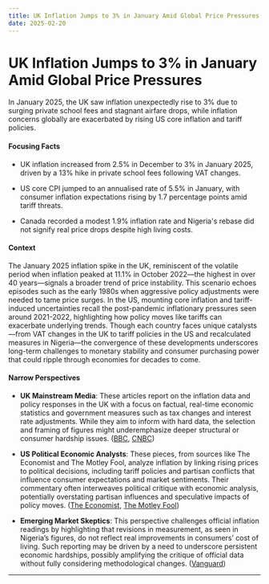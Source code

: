 ```yaml
---
title: UK Inflation Jumps to 3% in January Amid Global Price Pressures
date: 2025-02-20
---
```


# UK Inflation Jumps to 3% in January Amid Global Price Pressures

In January 2025, the UK saw inflation unexpectedly rise to 3% due to surging private school fees and stagnant airfare drops, while inflation concerns globally are exacerbated by rising US core inflation and tariff policies.

#### Focusing Facts

- UK inflation increased from 2.5% in December to 3% in January 2025, driven by a 13% hike in private school fees following VAT changes.

- US core CPI jumped to an annualised rate of 5.5% in January, with consumer inflation expectations rising by 1.7 percentage points amid tariff threats.

- Canada recorded a modest 1.9% inflation rate and Nigeria's rebase did not signify real price drops despite high living costs.

#### Context

The January 2025 inflation spike in the UK, reminiscent of the volatile period when inflation peaked at 11.1% in October 2022—the highest in over 40 years—signals a broader trend of price instability. This scenario echoes episodes such as the early 1980s when aggressive policy adjustments were needed to tame price surges. In the US, mounting core inflation and tariff-induced uncertainties recall the post-pandemic inflationary pressures seen around 2021-2022, highlighting how policy moves like tariffs can exacerbate underlying trends. Though each country faces unique catalysts—from VAT changes in the UK to tariff policies in the US and recalculated measures in Nigeria—the convergence of these developments underscores long-term challenges to monetary stability and consumer purchasing power that could ripple through economies for decades to come.

#### Narrow Perspectives

- **UK Mainstream Media**: These articles report on the inflation data and policy responses in the UK with a focus on factual, real-time economic statistics and government measures such as tax changes and interest rate adjustments. While they aim to inform with hard data, the selection and framing of figures might underemphasize deeper structural or consumer hardship issues. ([BBC](https://www.bbc.co.uk/news/live/c5y2d6zwe2zt), [CNBC](https://www.cnbc.com/2025/02/19/uk-inflation-in-january-2025.html))

- **US Political Economic Analysts**: These pieces, from sources like The Economist and The Motley Fool, analyze inflation by linking rising prices to political decisions, including tariff policies and partisan conflicts that influence consumer expectations and market sentiments. Their commentary often interweaves political critique with economic analysis, potentially overstating partisan influences and speculative impacts of policy moves. ([The Economist](https://www.economist.com/finance-and-economics/2025/02/18/american-inflation-looks-increasingly-worrying), [The Motley Fool](https://www.fool.com/retirement/2025/02/18/3-reasons-trump-can-expect-big-inflation-in-2025/))

- **Emerging Market Skeptics**: This perspective challenges official inflation readings by highlighting that revisions in measurement, as seen in Nigeria’s figures, do not reflect real improvements in consumers’ cost of living. Such reporting may be driven by a need to underscore persistent economic hardships, possibly amplifying the critique of official data without fully considering methodological changes. ([Vanguard](https://www.vanguardngr.com/2025/02/rebased-inflation-rate-doesnt-reflect-actual-drop-in-prices-lcci/))

---

